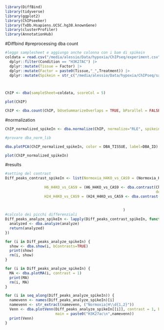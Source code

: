 ```r
library(DiffBind)
library(tidyverse)
library(ggplot2)
library(ChIPseeker)
library(TxDb.Hsapiens.UCSC.hg38.knownGene)
library(clusterProfiler)
library(AnnotationHub)
```

#Diffbind
#preprocessing dba count
```r
#leggo samplesheet e aggiungo anche colonna con i bam di spikein
coldata = read.csv("/media/alessio/Data/hypoxia/ChIPseq/experiment.csv") |> 
  dplyr::filter(Condition == "H3K27AC") |> 
  dplyr::mutate(Tissue = Factor) |> 
  dplyr::mutate(Factor = paste0(Tissue,"_",Treatment)) |> 
  dplyr::mutate(Spikein = str_c("/media/alessio/Data/hypoxia/ChIPseq/samples/",SampleID,"/droso_only_sorted.bam"))
  


ChIP <- dba(sampleSheet=coldata, scoreCol = 5)

plot(ChIP)

ChIP <- dba.count(ChIP, bUseSummarizeOverlaps = TRUE, bParallel = FALSE)
```

#normalization
```r
ChIP_normalized_spikeIn <- dba.normalize(ChIP, normalize="RLE", spikein = TRUE)

#provare dba_norm_lib

dba.plotPCA(ChIP_normalized_spikeIn, color = DBA_TISSUE, label=DBA_ID)

plot(ChIP_normalized_spikeIn)
```

#results
```r
#setting del contrast
Diff_peaks_contrast_spikeIn <- list(Normoxia_H4KO_vs_CAS9 = (Normoxia_H4KO_vs_CAS9 <- dba.contrast(ChIP_normalized_spikeIn,
                                                                                  design = ~ Factor, contrast = c("Factor", "H4KO_0h", "CAS9_0h"))),
                  H6_H4KO_vs_CAS9 = (H6_H4KO_vs_CAS9 <- dba.contrast(ChIP_normalized_spikeIn,
                                                                     design = ~ Factor, contrast = c("Factor", "H4KO_6h", "CAS9_6h"))),
                  H24_H4KO_vs_CAS9 = (H24_H4KO_vs_CAS9 <- dba.contrast(ChIP_normalized_spikeIn,
                                                                       design = ~ Factor, contrast = c("Factor", "H4KO_24h", "CAS9_24h")))
 
                                                      )
#calcolo dei picchi differenziali
Diff_peaks_analyze_spikeIn <- lapply(Diff_peaks_contrast_spikeIn, function(analyze) {
  analyzed <- dba.analyze(analyze)
  return(analyzed)
})

for (i in Diff_peaks_analyze_spikeIn) {
  show <- dba.show(i, bContrasts=TRUE)
  print(show)
  rm(i, show)
}

for (i in Diff_peaks_analyze_spikeIn) {
  MA <- dba.plotMA(i, contrast = 1)
  print(MA)
  rm(i, MA)
}

for (i in seq_along(Diff_peaks_analyze_spikeIn)) {
  namevenn <- names(Diff_peaks_analyze_spikeIn)[i]
  namevenn <- str_extract(namevenn, ("Normoxia|H\\d{1,2}"))
  Venn <- dba.plotVenn(Diff_peaks_analyze_spikeIn[[i]], contrast = 1, bDB = TRUE, bGain = TRUE, bLoss = TRUE, bAll = FALSE,
                       main = paste0("H3K27ac\n",namevenn))
  print(Venn)
}
```